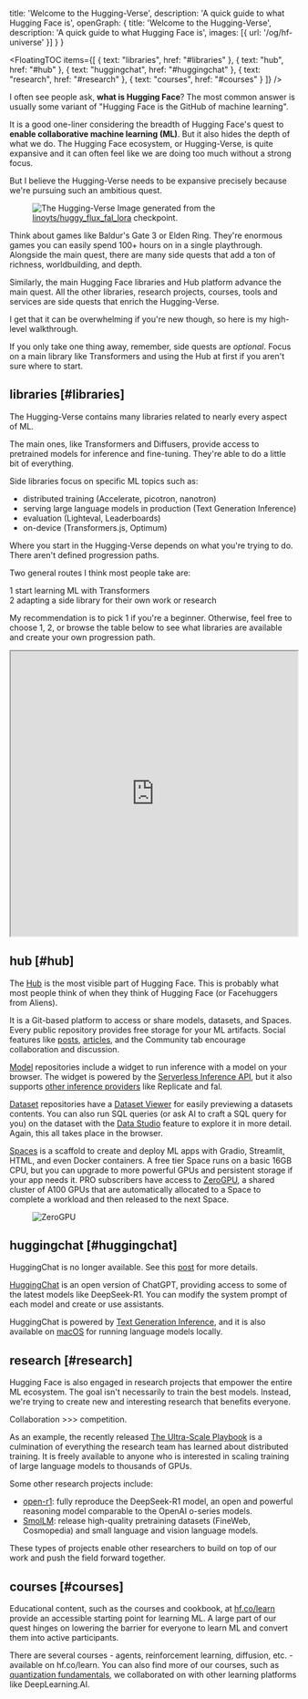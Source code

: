   title: 'Welcome to the Hugging-Verse',
  description: 'A quick guide to what Hugging Face is',
  openGraph: {
    title: 'Welcome to the Hugging-Verse',
    description: 'A quick guide to what Hugging Face is',
    images: [{ url: '/og/hf-universe' }]
  }
}

<FloatingTOC
  items={[
    { text: "libraries", href: "#libraries" },
    { text: "hub", href: "#hub" },
    { text: "huggingchat", href: "#huggingchat" },
    { text: "research", href: "#research" },
    { text: "courses", href: "#courses" }
  ]}
/>

I often see people ask, **what is Hugging Face**? The most common answer is usually some variant of "Hugging Face is the GitHub of machine learning".

It is a good one-liner considering the breadth of Hugging Face's quest to **enable collaborative machine learning (ML)**. But it also hides the depth of what we do. The Hugging Face ecosystem, or Hugging-Verse, is quite expansive and it can often feel like we are doing too much without a strong focus.

But I believe the Hugging-Verse needs to be expansive precisely because we're pursuing such an ambitious quest.

<Figure>
  <img className="rounded-xl" src="https://huggingface.co/datasets/stevhliu/personal-blog/resolve/main/hf-universe.png" alt="The Hugging-Verse" />
  <Caption>Image generated from the <a href="https://huggingface.co/linoyts/huggy_flux_fal_lora">linoyts/huggy_flux_fal_lora</a> checkpoint.</Caption>
</Figure>

Think about games like Baldur's Gate 3 or Elden Ring. They're enormous games you can easily spend 100+ hours on in a single playthrough. Alongside the main quest, there are many side quests that add a ton of richness, worldbuilding, and depth.

Similarly, the main Hugging Face libraries and Hub platform advance the main quest. All the other libraries, research projects, courses, tools and services are side quests that enrich the Hugging-Verse.

I get that it can be overwhelming if you're new though, so here is my high-level walkthrough.

<Tip>If you only take one thing away, remember, side quests are *optional*. Focus on a main library like Transformers and using the Hub at first if you aren't sure where to start.</Tip>

## libraries [#libraries]

The Hugging-Verse contains many libraries related to nearly every aspect of ML.

The main ones, like Transformers and Diffusers, provide access to pretrained models for inference and fine-tuning. They're able to do a little bit of everything.

Side libraries focus on specific ML topics such as:

- distributed training (Accelerate, picotron, nanotron)
- serving large language models in production (Text Generation Inference)
- evaluation (Lighteval, Leaderboards)
- on-device (Transformers.js, Optimum)

Where you start in the Hugging-Verse depends on what you're trying to do. There aren't defined progression paths.

Two general routes I think most people take are:

<div className="space-y-4">
  <div className="flex gap-4">
    <span className="flex items-center justify-center w-6 h-6 rounded-full bg-red-100 text-red-600 text-sm font-medium font-semibold font-mono">
      1
    </span>
    <span>start learning ML with Transformers</span>
  </div>
  <div className="flex gap-4">
    <span className="flex items-center justify-center w-6 h-6 rounded-full bg-sky-100 text-sky-600 text-sm font-medium font-semibold font-mono">
      2
    </span>
    <span>adapting a side library for their own work or research</span>
  </div>
</div>

My recommendation is to pick <span className="inline-flex items-center justify-center w-6 h-6 rounded-full bg-red-100 text-red-600 text-sm font-medium font-semibold font-mono">1</span> if you're a beginner. Otherwise, feel free to choose <span className="inline-flex items-center justify-center w-6 h-6 rounded-full bg-red-100 text-red-600 text-sm font-medium font-semibold font-mono">1</span>, <span className="inline-flex items-center justify-center w-6 h-6 rounded-full bg-sky-100 text-sky-600 text-sm font-medium font-semibold font-mono">2</span>, or browse the table below to see what libraries are available and create your own progression path.

<iframe
  src="https://huggingface.co/datasets/stevhliu/hf-libraries/embed/viewer/main/train"
  width="100%"
  height="500px"
></iframe>

## hub [#hub]

The [Hub](https://hf.co/) is the most visible part of Hugging Face. This is probably what most people think of when they think of Hugging Face (or Facehuggers from Aliens).

It is a Git-based platform to access or share models, datasets, and Spaces. Every public repository provides free storage for your ML artifacts. Social features like [posts](https://huggingface.co/?post=true), [articles](https://huggingface.co/new-blog), and the Community tab encourage collaboration and discussion.

[Model](https://huggingface.co/models) repositories include a widget to run inference with a model on your browser. The widget is powered by the [Serverless Inference API](https://huggingface.co/docs/api-inference/index), but it also supports [other inference providers](https://huggingface.co/blog/inference-providers) like Replicate and fal.

[Dataset](https://huggingface.co/datasets) repositories have a [Dataset Viewer](https://huggingface.co/docs/hub/datasets-viewer) for easily previewing a datasets contents. You can also run SQL queries (or ask AI to craft a SQL query for you) on the dataset with the [Data Studio](https://huggingface.co/docs/hub/datasets-viewer) feature to explore it in more detail. Again, this all takes place in the browser.

<Tweet
    id="1894432966077468955"
/>

[Spaces](https://huggingface.co/spaces) is a scaffold to create and deploy ML apps with Gradio, Streamlit, HTML, and even Docker containers. A free tier Space runs on a basic 16GB CPU, but you can upgrade to more powerful GPUs and persistent storage if your app needs it. PRO subscribers have access to [ZeroGPU](https://huggingface.co/docs/hub/spaces-zerogpu), a shared cluster of A100 GPUs that are automatically allocated to a Space to complete a workload and then released to the next Space.

<Figure>
  <img className="rounded-xl" src="https://cdn-uploads.huggingface.co/production/uploads/5f17f0a0925b9863e28ad517/naVZI-v41zNxmGlhEhGDJ.gif" alt="ZeroGPU" />
</Figure>

## huggingchat [#huggingchat]

<Warning>HuggingChat is no longer available. See this [post](https://huggingface.co/spaces/huggingchat/chat-ui/discussions/747) for more details.</Warning>

[HuggingChat](https://huggingface.co/chat/) is an open version of ChatGPT, providing access to some of the latest models like DeepSeek-R1. You can modify the system prompt of each model and create or use assistants.

HuggingChat is powered by [Text Generation Inference](https://huggingface.co/docs/text-generation-inference), and it is also available on [macOS](https://github.com/huggingface/chat-macOS) for running language models locally.

## research [#research]

Hugging Face is also engaged in research projects that empower the entire ML ecosystem. The goal isn't necessarily to train the best models. Instead, we're trying to create new and interesting research that benefits everyone.

Collaboration >>> competition.

As an example, the recently released [The Ultra-Scale Playbook](http://hf.co/spaces/nanotron/ultrascale-playbook) is a culmination of everything the research team has learned about distributed training. It is freely available to anyone who is interested in scaling training of large language models to thousands of GPUs.

<Tweet
    id="1892273133547078036"
/>

Some other research projects include:

- [open-r1](https://huggingface.co/blog/open-r1): fully reproduce the DeepSeek-R1 model, an open and powerful reasoning model comparable to the OpenAI o-series models.
- [SmolLM](https://huggingface.co/HuggingFaceTB): release high-quality pretraining datasets (FineWeb, Cosmopedia) and small language and vision language models.

These types of projects enable other researchers to build on top of our work and push the field forward together.

## courses [#courses]

Educational content, such as the courses and cookbook, at [hf.co/learn](hf.co/learn) provide an accessible starting point for learning ML. A large part of our quest hinges on lowering the barrier for everyone to learn ML and convert them into active participants.

There are several courses - agents, reinforcement learning, diffusion, etc. - available on hf.co/learn. You can also find more of our courses, such as [quantization fundamentals](https://www.deeplearning.ai/short-courses/quantization-fundamentals-with-hugging-face/), we collaborated on with other learning platforms like DeepLearning.AI.